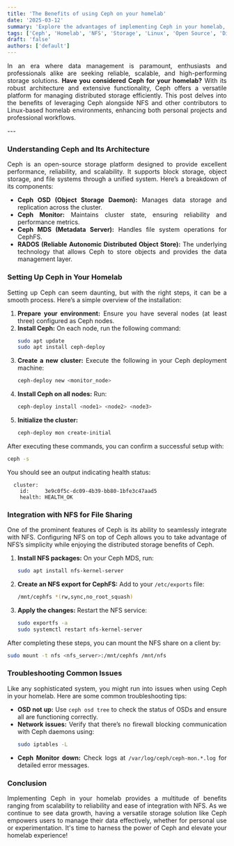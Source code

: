 ```yaml
---
title: 'The Benefits of using Ceph on your homelab'
date: '2025-03-12'
summary: 'Explore the advantages of implementing Ceph in your homelab, focusing on NFS, storage solutions, and Linux management for optimal performance.'
tags: ['Ceph', 'Homelab', 'NFS', 'Storage', 'Linux', 'Open Source', 'Distributed System']
draft: 'false'
authors: ['default']
---
```


<div align="justify">

In an era where data management is paramount, enthusiasts and professionals alike are seeking reliable, scalable, and high-performing storage solutions. **Have you considered Ceph for your homelab?** With its robust architecture and extensive functionality, Ceph offers a versatile platform for managing distributed storage efficiently. This post delves into the benefits of leveraging Ceph alongside NFS and other contributors to Linux-based homelab environments, enhancing both personal projects and professional workflows.

</div>
---

<div align="justify">

### Understanding Ceph and Its Architecture
Ceph is an open-source storage platform designed to provide excellent performance, reliability, and scalability. It supports block storage, object storage, and file systems through a unified system. Here’s a breakdown of its components:

- **Ceph OSD (Object Storage Daemon):** Manages data storage and replication across the cluster.
- **Ceph Monitor:** Maintains cluster state, ensuring reliability and performance metrics.
- **Ceph MDS (Metadata Server):** Handles file system operations for CephFS. 
- **RADOS (Reliable Autonomic Distributed Object Store):** The underlying technology that allows Ceph to store objects and provides the data management layer.

### Setting Up Ceph in Your Homelab
Setting up Ceph can seem daunting, but with the right steps, it can be a smooth process. Here’s a simple overview of the installation:

1. **Prepare your environment:** Ensure you have several nodes (at least three) configured as Ceph nodes. 
2. **Install Ceph:** On each node, run the following command:
   ```bash
   sudo apt update
   sudo apt install ceph-deploy
   ```  
3. **Create a new cluster:** Execute the following in your Ceph deployment machine:
   ```bash
   ceph-deploy new <monitor_node>
   ```  
4. **Install Ceph on all nodes:** Run:
   ```bash
   ceph-deploy install <node1> <node2> <node3>
   ```  
5. **Initialize the cluster:**
   ```bash
   ceph-deploy mon create-initial
   ```

After executing these commands, you can confirm a successful setup with:
```bash
ceph -s
```
You should see an output indicating health status:
```
  cluster:
    id:     3e9c0f5c-dc09-4b39-bb80-1bfe3c47aad5
    health: HEALTH_OK
```

### Integration with NFS for File Sharing
One of the prominent features of Ceph is its ability to seamlessly integrate with NFS. Configuring NFS on top of Ceph allows you to take advantage of NFS’s simplicity while enjoying the distributed storage benefits of Ceph.

1. **Install NFS packages:** On your Ceph MDS, run:
   ```bash
   sudo apt install nfs-kernel-server
   ```
2. **Create an NFS export for CephFS:** Add to your `/etc/exports` file:
   ```bash
   /mnt/cephfs *(rw,sync,no_root_squash)
   ```
3. **Apply the changes:** Restart the NFS service:
   ```bash
   sudo exportfs -a
   sudo systemctl restart nfs-kernel-server
   ```
After completing these steps, you can mount the NFS share on a client by:
```bash
sudo mount -t nfs <nfs_server>:/mnt/cephfs /mnt/nfs
```

### Troubleshooting Common Issues
Like any sophisticated system, you might run into issues when using Ceph in your homelab. Here are some common troubleshooting tips:
- **OSD not up:** Use `ceph osd tree` to check the status of OSDs and ensure all are functioning correctly.
- **Network issues:** Verify that there’s no firewall blocking communication with Ceph daemons using:
  ```bash
  sudo iptables -L
  ``` 
- **Ceph Monitor down:** Check logs at `/var/log/ceph/ceph-mon.*.log` for detailed error messages.

### Conclusion
Implementing Ceph in your homelab provides a multitude of benefits ranging from scalability to reliability and ease of integration with NFS. As we continue to see data growth, having a versatile storage solution like Ceph empowers users to manage their data effectively, whether for personal use or experimentation. It's time to harness the power of Ceph and elevate your homelab experience!

</div>